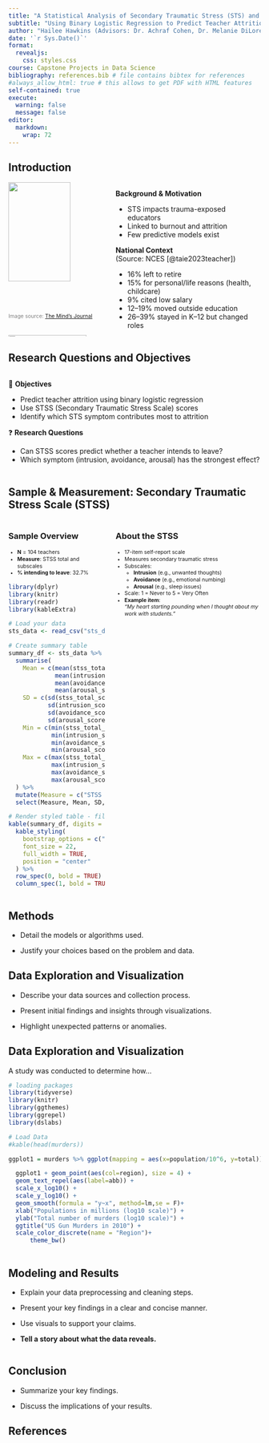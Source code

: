 ```yaml
---
title: "A Statistical Analysis of Secondary Traumatic Stress (STS) and Teacher Attrition"
subtitle: "Using Binary Logistic Regression to Predict Teacher Attrition Based on Secondary Traumatic Stress (STS)"
author: "Hailee Hawkins (Advisors: Dr. Achraf Cohen, Dr. Melanie DiLoreto)"
date: '`r Sys.Date()`'
format:
  revealjs:
    css: styles.css
course: Capstone Projects in Data Science
bibliography: references.bib # file contains bibtex for references
#always_allow_html: true # this allows to get PDF with HTML features
self-contained: true
execute: 
  warning: false
  message: false
editor: 
  markdown: 
    wrap: 72
---
```


## Introduction {.smaller}

::: {.columns}

::: {.column width="40%"}
<img src="image4.jpg" width="80%" style="margin-bottom: 4px;" />
<div style="font-size: 0.75em; color: gray; margin-top: 2px;">
Image source: <a href="https://themindsjournal.com" target="_blank">The Mind's Journal</a>
</div>

<img src="image3.png" width="90%" style="margin-top: 20px; margin-bottom: 4px;" />
<div style="font-size: 0.75em; color: gray; margin-top: 2px;">
Image source: <a href="https://collidu.com" target="_blank">Collidu</a>
</div>
:::

::: {.column width="60%"}

**Background & Motivation**

- STS impacts trauma-exposed educators  
- Linked to burnout and attrition  
- Few predictive models exist  

**National Context**  
(Source: NCES [@taie2023teacher])

- 16% left to retire  
- 15% for personal/life reasons (health, childcare)  
- 9% cited low salary  
- 12–19% moved outside education  
- 26–39% stayed in K–12 but changed roles  

:::

:::

## Research Questions and Objectives


::: {.columns}

::: {.column width="100%" .smaller}

🎯 **Objectives**

- Predict teacher attrition using binary logistic regression  
- Use STSS (Secondary Traumatic Stress Scale) scores  
- Identify which STS symptom contributes most to attrition  

❓ **Research Questions**

- Can STSS scores predict whether a teacher intends to leave?  
- Which symptom (intrusion, avoidance, arousal) has the strongest effect?

:::

:::

## Sample & Measurement: Secondary Traumatic Stress Scale (STSS)

::: columns

::: {.column width="40%"}

### Sample Overview

<div style="font-size: 0.75em; line-height: 1.3;">

- **N** = 104 teachers  
- **Measure**: STSS total and subscales  
- **% intending to leave**: 32.7%

</div>


```r
library(dplyr)
library(knitr)
library(readr)
library(kableExtra)

# Load your data
sts_data <- read_csv("sts_data.csv")

# Create summary table
summary_df <- sts_data %>%
  summarise(
    Mean = c(mean(stss_total_score, na.rm=TRUE),
             mean(intrusion_score, na.rm=TRUE),
             mean(avoidance_score, na.rm=TRUE),
             mean(arousal_score, na.rm=TRUE)),
    SD = c(sd(stss_total_score, na.rm=TRUE),
           sd(intrusion_score, na.rm=TRUE),
           sd(avoidance_score, na.rm=TRUE),
           sd(arousal_score, na.rm=TRUE)),
    Min = c(min(stss_total_score, na.rm=TRUE),
            min(intrusion_score, na.rm=TRUE),
            min(avoidance_score, na.rm=TRUE),
            min(arousal_score, na.rm=TRUE)),
    Max = c(max(stss_total_score, na.rm=TRUE),
            max(intrusion_score, na.rm=TRUE),
            max(avoidance_score, na.rm=TRUE),
            max(arousal_score, na.rm=TRUE))
  ) %>%
  mutate(Measure = c("STSS Total", "Intrusion", "Avoidance", "Arousal")) %>%
  select(Measure, Mean, SD, Min, Max)

# Render styled table - fills more of the column space
kable(summary_df, digits = 1, caption = "STSS Score Summary") %>%
  kable_styling(
    bootstrap_options = c("striped", "hover"),
    font_size = 22,              # Increase font size
    full_width = TRUE,           # Allow table to stretch
    position = "center"
  ) %>%
  row_spec(0, bold = TRUE) %>%
  column_spec(1, bold = TRUE)
```

:::

::: {.column width="60%"}

### About the STSS

<div style="font-size: 0.75em; line-height: 1.3;">

- 17-item self-report scale  
- Measures secondary traumatic stress  
- Subscales:  
  - **Intrusion** (e.g., unwanted thoughts)  
  - **Avoidance** (e.g., emotional numbing)  
  - **Arousal** (e.g., sleep issues)  
- Scale: 1 = Never to 5 = Very Often  
- **Example item**:  
  _“My heart starting pounding when I thought about my work with students.”_

</div>

:::

:::

## Methods

-   Detail the models or algorithms used.

-   Justify your choices based on the problem and data.



## Data Exploration and Visualization

-   Describe your data sources and collection process.

-   Present initial findings and insights through visualizations.

-   Highlight unexpected patterns or anomalies.

## Data Exploration and Visualization {.smaller}

A study was conducted to determine how...

```r
# loading packages 
library(tidyverse)
library(knitr)
library(ggthemes)
library(ggrepel)
library(dslabs)
```

```r
# Load Data
#kable(head(murders))

ggplot1 = murders %>% ggplot(mapping = aes(x=population/10^6, y=total)) 

  ggplot1 + geom_point(aes(col=region), size = 4) +
  geom_text_repel(aes(label=abb)) +
  scale_x_log10() +
  scale_y_log10() +
  geom_smooth(formula = "y~x", method=lm,se = F)+
  xlab("Populations in millions (log10 scale)") + 
  ylab("Total number of murders (log10 scale)") +
  ggtitle("US Gun Murders in 2010") +
  scale_color_discrete(name = "Region")+
      theme_bw()
  

```

## Modeling and Results

-   Explain your data preprocessing and cleaning steps.

-   Present your key findings in a clear and concise manner.

-   Use visuals to support your claims.

-   **Tell a story about what the data reveals.**

```r

```

## Conclusion

-   Summarize your key findings.

-   Discuss the implications of your results.

## References
